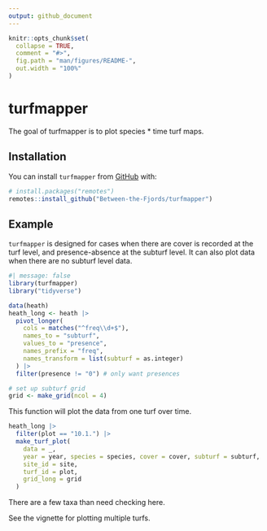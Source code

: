 ```yaml
---
output: github_document
---
```


<!-- README.md is generated from README.Rmd. Please edit that file -->

```r
knitr::opts_chunk$set(
  collapse = TRUE,
  comment = "#>",
  fig.path = "man/figures/README-",
  out.width = "100%"
)
```

# turfmapper

<!-- badges: start -->
<!-- badges: end -->

The goal of turfmapper is to plot species * time turf maps.

## Installation

You can install `turfmapper` from  [GitHub](https://github.com/) with:

``` r
# install.packages("remotes")
remotes::install_github("Between-the-Fjords/turfmapper")
```
## Example

`turfmapper` is designed for cases when there are cover is recorded at the turf level, and presence-absence at the subturf level. It can also plot data when there are no subturf level data.

```r
#| message: false
library(turfmapper)
library("tidyverse")

data(heath)
heath_long <- heath |>
  pivot_longer(
    cols = matches("^freq\\d+$"),
    names_to = "subturf",
    values_to = "presence",
    names_prefix = "freq",
    names_transform = list(subturf = as.integer)
  ) |>
  filter(presence != "0") # only want presences

# set up subturf grid
grid <- make_grid(ncol = 4)
```

This function will plot the data from one turf over time. 

```r
heath_long |>
  filter(plot == "10.1.") |>
  make_turf_plot(
    data = _,
    year = year, species = species, cover = cover, subturf = subturf,
    site_id = site,
    turf_id = plot,
    grid_long = grid
  )
```

There are a few taxa than need checking here.

See the vignette for plotting multiple turfs.
